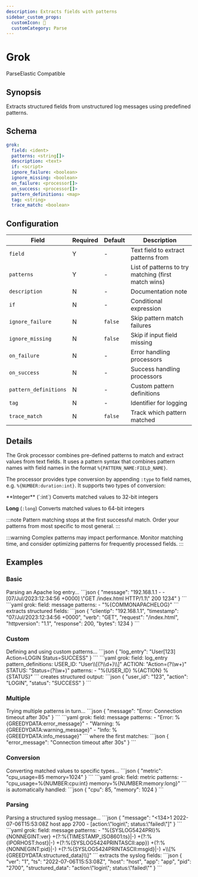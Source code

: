```yaml
---
description: Extracts fields with patterns
sidebar_custom_props:
  customIcon: 🎯 
  customCategory: Parse
---
```


# Grok

<span className="theme-doc-version-badge badge badge--primary">Parse</span><span className="theme-doc-version-badge badge badge--secondary">Elastic Compatible</span>

## Synopsis

Extracts structured fields from unstructured log messages using predefined patterns.

## Schema

```yaml {2-3}
grok:
  field: <ident>
  patterns: <string[]>
  description: <text>
  if: <script>
  ignore_failure: <boolean>
  ignore_missing: <boolean>
  on_failure: <processor[]>
  on_success: <processor[]>
  pattern_definitions: <map>
  tag: <string>
  trace_match: <boolean>
```

## Configuration

|Field|Required|Default|Description|
|---|---|---|---|
|`field`|Y|-|Text field to extract patterns from|
|`patterns`|Y|-|List of patterns to try matching (first match wins)|
|`description`|N|-|Documentation note|
|`if`|N|-|Conditional expression|
|`ignore_failure`|N|`false`|Skip pattern match failures|
|`ignore_missing`|N|`false`|Skip if input field missing|
|`on_failure`|N|-|Error handling processors|
|`on_success`|N|-|Success handling processors|
|`pattern_definitions`|N|-|Custom pattern definitions|
|`tag`|N|-|Identifier for logging|
|`trace_match`|N|`false`|Track which pattern matched|

## Details

 The Grok processor combines pre-defined patterns to match and extract values from text fields. It uses a pattern syntax that combines pattern names with field names in the format `%{PATTERN_NAME:FIELD_NAME}`.

The processor provides type conversion by appending `:type` to field names, e.g. `%{NUMBER:duration:int}`. It supports two types of conversion:

<TermTable>
  <TermCol>**Integer** (`:int`)</TermCol>
  <DefCol>Converts matched values to 32-bit integers</DefCol>

  <TermCol>**Long** (`:long`)</TermCol>
  <DefCol>Converts matched values to 64-bit integers</DefCol>
</TermTable>

:::note
Pattern matching stops at the first successful match. Order your patterns from most specific to most general.
:::

:::warning
Complex patterns may impact performance. Monitor matching time, and consider optimizing patterns for frequently processed fields.
:::

## Examples

### Basic

<ExampleGrid>
  <CommentCol>
    Parsing an Apache log entry...
  </CommentCol>
  <CodeCol>
    ```json
    {
      "message": "192.168.1.1 - - [07/Jul/2023:12:34:56 +0000] \"GET /index.html HTTP/1.1\" 200 1234"
    }
    ```
    ```yaml
    grok:
      field: message
      patterns:
        - "%{COMMONAPACHELOG}"
    ```
  </CodeCol>
  <CommentCol>
    extracts structured fields:
  </CommentCol>
  <CodeCol>
    ```json
    {
      "clientip": "192.168.1.1",
      "timestamp": "07/Jul/2023:12:34:56 +0000",
      "verb": "GET",
      "request": "/index.html",
      "httpversion": "1.1",
      "response": 200,
      "bytes": 1234
    }
    ```
  </CodeCol>
</ExampleGrid>

### Custom

<ExampleGrid>
  <CommentCol>
    Defining and using custom patterns...
  </CommentCol>
  <CodeCol>
    ```json
    {
      "log_entry": "User[123] Action=LOGIN Status=SUCCESS"
    }
    ```
    ```yaml
    grok:
      field: log_entry
      pattern_definitions:
        USER_ID: "User\\[(?<user_id>\\d+)\\]"
        ACTION: "Action=(?<action>\\w+)"
        STATUS: "Status=(?<status>\\w+)"
      patterns:
        - "%{USER_ID} %{ACTION} %{STATUS}"
    ```
  </CodeCol>
  <CommentCol>
    creates structured output:
  </CommentCol>
  <CodeCol>
    ```json
    {
      "user_id": "123",
      "action": "LOGIN",
      "status": "SUCCESS"
    }
    ```
  </CodeCol>
</ExampleGrid>

### Multiple

<ExampleGrid>
  <CommentCol>
    Trying multiple patterns in turn...
  </CommentCol>
  <CodeCol>
    ```json
    {
      "message": "Error: Connection timeout after 30s"
    }
    ```
    ```yaml
    grok:
      field: message
      patterns:
        - "Error: %{GREEDYDATA:error_message}"
        - "Warning: %{GREEDYDATA:warning_message}"
        - "Info: %{GREEDYDATA:info_message}"
    ```
  </CodeCol>
  <CommentCol>
    where the first matches:
  </CommentCol>
  <CodeCol>
    ```json
    {
      "error_message": "Connection timeout after 30s"
    }
    ```
  </CodeCol>
</ExampleGrid>

### Conversion

<ExampleGrid>
  <CommentCol>
    Converting matched values to specific types...
  </CommentCol>
  <CodeCol>
    ```json
    {
      "metric": "cpu_usage=85 memory=1024"
    }
    ```
    ```yaml
    grok:
      field: metric
      patterns:
        - "cpu_usage=%{NUMBER:cpu:int} memory=%{NUMBER:memory:long}"
    ```
  </CodeCol>
  <CommentCol>
    is automatically handled:
  </CommentCol>
  <CodeCol>
    ```json
    {
      "cpu": 85,
      "memory": 1024
    }
    ```
  </CodeCol>
</ExampleGrid>

### Parsing

<ExampleGrid>
  <CommentCol>
    Parsing a structured syslog message...
  </CommentCol>
  <CodeCol>
    ```json
    {
      "message": "<134>1 2022-07-06T15:53:08Z host app 2700 - [action:\"login\"; status:\"failed\"]"
    }
    ```
    ```yaml
    grok:
      field: message
      patterns:
        - "%{SYSLOG5424PRI}%{NONNEGINT:ver} +(?:%{TIMESTAMP_ISO8601:ts}|-) +(?:%{IPORHOST:host}|-) +(?:%{SYSLOG5424PRINTASCII:app}) +(?:%{NONNEGINT:pid}|-) +(?:%{SYSLOG5424PRINTASCII:msgid}|-) +\\[%{GREEDYDATA:structured_data}\\]"
    ```
  </CodeCol>
  <CommentCol>
    extracts the syslog fields:
  </CommentCol>
  <CodeCol>
    ```json
    {
      "ver": "1",
      "ts": "2022-07-06T15:53:08Z",
      "host": "host",
      "app": "app",
      "pid": "2700",
      "structured_data": "action:\"login\"; status:\"failed\""
    }
    ```
  </CodeCol>
</ExampleGrid>
